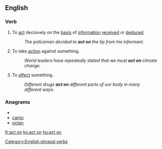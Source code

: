 ==English==

===Verb===
{{infl|en|verb|phrasal verb|head=to [[act]] on}}

# To [[act]] decisively on the [[basis]] of [[information]] [[receive]]d or [[deduce]]d.
#: ''The policeman decided to '''act on''' the tip from his informant.''
# To take [[action]] against something.
#: ''World leaders have repeatedly stated that we must '''act on''' climate change.''
# {{medicine}} To [[affect]] something.
#: ''Different drugs '''act on''' different parts of our body in many different ways.''

===Anagrams===
* {{alphagram|acnot}}
* [[canto#English|canto]]
* [[octan#English|octan]]


[[Category:English phrasal verbs]]

[[fr:act on]]
[[ko:act on]]
[[hu:act on]]